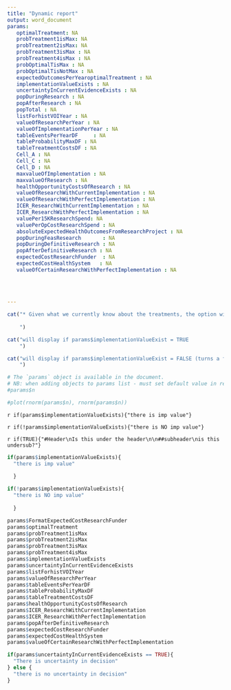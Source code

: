 ```yaml
---
title: "Dynamic report"
output: word_document
params:
   optimalTreatment: NA
   probTreatment1isMax: NA
   probTreatment2isMax: NA
   probTreatment3isMax : NA
   probTreatment4isMax : NA
   probOptimalTisMax : NA
   probOptimalTisNotMax : NA
   expectedOutcomesPerYearoptimalTreatment : NA
   implementationValueExists : NA
   uncertaintyInCurrentEvidenceExists : NA
   popDuringResearch : NA
   popAfterResearch : NA
   popTotal : NA
   listForhistVOIYear : NA
   valueOfResearchPerYear : NA
   valueOfImplementationPerYear : NA
   tableEventsPerYearDF     : NA       
   tableProbabilityMaxDF : NA
   tableTreatmentCostsDF : NA
   Cell_A : NA
   Cell_C : NA
   Cell_D : NA
   maxvalueOfImplementation : NA
   maxvalueOfResearch : NA
   healthOpportunityCostsOfResearch : NA
   valueOfResearchWithCurrentImplementation : NA
   valueOfResearchWithPerfectImplementation : NA
   ICER_ResearchWithCurrentImplementation : NA
   ICER_ResearchWithPerfectImplementation : NA
   valuePer15KResearchSpend: NA
   valuePerOpCostResearchSpend : NA
   absoluteExpectedHealthOutcomesFromResearchProject : NA
   popDuringFeasResearch       : NA
   popDuringDefinitiveResearch : NA
   popAfterDefinitiveResearch : NA
   expectedCostResearchFunder  : NA      
   expectedCostHealthSystem   : NA    
   valueOfCertainResearchWithPerfectImplementation : NA
  
  
  
  
---
```


<!---
Each code chunk either evaluates or it does not, depending on whehter eval = TRUE
To evaluate a chunk if a result is FALSE use eval = !params$nameofobject
**the space after eval = is very important otherwise it confuses markdown.


FormatExpectedCostResearchFunder : NA
-->


```r
cat("* Given what we currently know about the treatments, the option with the highest expected health benefit is", params$optimalTreatment, "with 3,101 functional recoverys per year.
    
    ")
```



```r
cat("will display if params$implementationValueExist = TRUE
    ")
```


```r
cat("will display if params$implementationValueExist = FALSE (turns a false into true)
    ")
```





```r
# The `params` object is available in the document.
# NB: when adding objects to params list - must set default value in report.Rmd equal to NA
#params$n
```



```r
#plot(rnorm(params$n), rnorm(params$n))
```

`r if(params$implementationValueExists){"there is imp value"}`

`r if(!params$implementationValueExists){"there is NO imp value"}`

`r if(TRUE){"#Header\nIs this under the header\n\n##subheader\nis this undersub?"}`



```r

if(params$implementationValueExists){
  "there is imp value"
  
  }

if(!params$implementationValueExists){
  "there is NO imp value"
  
  }

```


```r


params$FormatExpectedCostResearchFunder
params$optimalTreatment
params$probTreatment1isMax
params$probTreatment2isMax
params$probTreatment3isMax 
params$probTreatment4isMax 
params$implementationValueExists 
params$uncertaintyInCurrentEvidenceExists 
params$listForhistVOIYear 
params$valueOfResearchPerYear 
params$tableEventsPerYearDF         
params$tableProbabilityMaxDF 
params$tableTreatmentCostsDF 
params$healthOpportunityCostsOfResearch 
params$ICER_ResearchWithCurrentImplementation
params$ICER_ResearchWithPerfectImplementation 
params$popAfterDefinitiveResearch 
params$expectedCostResearchFunder     
params$expectedCostHealthSystem  
params$valueOfCertainResearchWithPerfectImplementation

if(params$uncertaintyInCurrentEvidenceExists == TRUE){
  "There is uncertainty in decision"
} else {
  "there is no uncertainty in decision"
}


```








